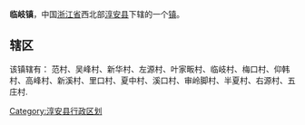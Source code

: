 '''临岐镇'''，中国[[浙江省|浙江省]]西北部[[淳安县|淳安县]]下辖的一个[[镇|镇]]。

==辖区==
该镇辖有：	范村、吴峰村、新华村、左源村、叶家畈村、临岐村、梅口村、仰韩村、高峰村、新溪村、里口村、夏中村、溪口村、审岭脚村、半夏村、右源村、五庄村.

{{淳安县行政区划}}
[[Category:淳安县行政区划|Category:淳安县行政区划]]